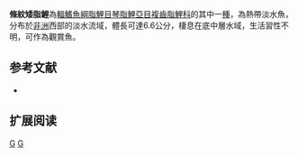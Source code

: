 {{Speciesbox 
| genus = Nannocharax
| species = fasciatus
| image = Nannocharax fasciatus.jpg
| status = LC
| status_system = IUCN3.1
| authority =  [[Günther|Günther]], 1867
| synonyms = *''Nannocharax seyboldi,Boulenger, 1900''
*''Nannocharax gobioides,Roman, 1966''
}}
'''條紋矮脂鯉'''為[[輻鰭魚綱|輻鰭魚綱]][[脂鯉目|脂鯉目]][[琴脂鯉亞目|琴脂鯉亞目]][[複齒脂鯉科|複齒脂鯉科]]的其中一[[種|種]]，為熱帶淡水魚，分布於[[非洲|非洲]]西部的淡水流域，體長可達6.6公分，棲息在底中層水域，生活習性不明，可作為觀賞魚。

==参考文献==
{{refbegin}}
*{{FishBase_species|genus=Nannocharax|species=fasciatus |year=2014|month=2}}
{{refend}}

== 扩展阅读 ==
{{refbegin}}
{{wikispecies-inline|Nannocharax fasciatus|條紋矮脂鯉}}
{{refend}}
{{Taxonbar|from=Q7738917}}

[[Category:觀賞魚|G]]
[[Category:矮脂鯉屬|G]]